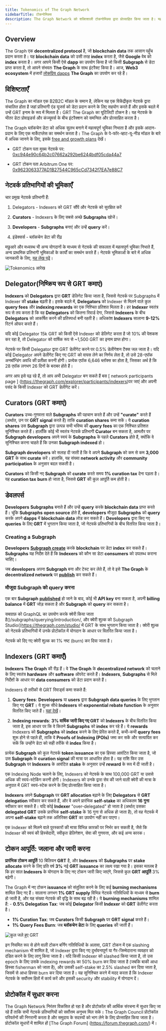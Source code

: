 ```yaml
---
title: Tokenomics of The Graph Network
sidebarTitle: टोकनोमिक्स
description: The Graph Network को शक्तिशाली टोकनोमिक्स द्वारा प्रोत्साहित किया जाता है। यहां बताया गया है कि GRT, The Graph का मूल कार्य उपयोगिता टोकन, कैसे काम करता है।
---
```


## Overview

The Graph एक **decentralized protocol** है, जो **blockchain data** तक आसान पहुँच प्रदान करता है। यह **blockchain data** को उसी तरह **index** करता है, जैसे **Google** वेब को **index** करता है। अगर आपने किसी ऐसे **dapp** का उपयोग किया है जो किसी **Subgraph** से डेटा प्राप्त करता है, तो आपने संभवतः **The Graph** के साथ इंटरैक्ट किया है। आज, **Web3 ecosystem** में हजारों [लोकप्रिय dapps](https://thegraph.com/explorer) **The Graph** का उपयोग कर रहे हैं।

## विशिष्टताएँ

The Graph का मॉडल एक B2B2C मॉडल के समान है, लेकिन यह एक विकेंद्रीकृत नेटवर्क द्वारा संचालित होता है जहां प्रतिभागी एंड यूजर्स को डेटा प्रदान करने के लिए सहयोग करते हैं और इसके बदले में उन्हें GRT इनाम के रूप में मिलता है। GRT The Graph का यूटिलिटी टोकन है। यह नेटवर्क के भीतर डेटा प्रोवाइडर्स और कंज्यूमर्स के बीच इंटरैक्शन को समन्वित और प्रोत्साहित करता है।

The Graph ब्लॉकचेन डेटा को अधिक सुलभ बनाने में महत्वपूर्ण भूमिका निभाता है और इसके आदान-प्रदान के लिए एक मार्केटप्लेस का समर्थन करता है। The Graph के पे-फॉर-व्हाट-यू-नीड मॉडल के बारे में अधिक जानने के लिए, इसके [free and growth plans](/subgraphs/billing/) देखें।

- GRT टोकन पता मुख्य नेटवर्क पर: [0xc944e90c64b2c07662a292be6244bdf05cda44a7](https://etherscan.io/token/0xc944e90c64b2c07662a292be6244bdf05cda44a7)

- GRT टोकन पता Arbitrum One पर: [0x9623063377AD1B27544C965cCd7342f7EA7e88C7](https://arbiscan.io/token/0x9623063377ad1b27544c965ccd7342f7ea7e88c7)

## नेटवर्क प्रतिभागियों की भूमिकाएँ

चार प्रमुख नेटवर्क प्रतिभागी हैं:

1. Delegators - Indexers को GRT सौंपें और नेटवर्क को सुरक्षित करें

2. **Curators** - Indexers के लिए सबसे अच्छे **Subgraphs** खोजें।

3. **Developers** - **Subgraphs** बनाएं और उन्हें **query** करें।

4. इंडेक्सर्स - ब्लॉकचेन डेटा की रीढ़

मछुआरे और मध्यस्थ भी अन्य योगदानों के माध्यम से नेटवर्क की सफलता में महत्वपूर्ण भूमिका निभाते हैं, अन्य प्राथमिक प्रतिभागी भूमिकाओं के कार्यों का समर्थन करते हैं। नेटवर्क भूमिकाओं के बारे में अधिक जानकारी के लिए, [यह लेख पढ़ें](https://thegraph.com/blog/the-graph-grt-token-economics/)।

![Tokenomics आरेख](/img/updated-tokenomics-image.png)

## Delegator(निष्क्रिय रूप से GRT कमाएं)

**Indexers** को **Delegators** द्वारा **GRT** डेलिगेट किया जाता है, जिससे नेटवर्क पर Subgraphs में Indexer की **stake** बढ़ती है। इसके बदले में, **Delegators** को Indexer से मिलने वाले कुल **query fees** और **indexing rewards** का एक निश्चित प्रतिशत मिलता है। हर **Indexer** स्वतंत्र रूप से तय करता है कि वह **Delegators** को कितना रिवार्ड देगा, जिससे **Indexers** के बीच **Delegators** को आकर्षित करने की प्रतिस्पर्धा बनी रहती है। अधिकांश **Indexers** सालाना **9-12%** रिटर्न ऑफर करते हैं।

यदि कोई Delegator 15k GRT को किसी ऐसे Indexer को डेलिगेट करता है जो 10% की पेशकश कर रहा है, तो Delegator को वार्षिक रूप से ~1,500 GRT का इनाम प्राप्त होगा।

नेटवर्क पर किसी Delegator द्वारा GRT डेलीगेट करने पर 0.5% डेलीगेशन टैक्स जल जाता है। यदि कोई Delegator अपने डेलीगेट किए गए GRT को वापस लेने का निर्णय लेता है, तो उसे 28-एपॉक अनबॉन्डिंग अवधि की प्रतीक्षा करनी होगी। प्रत्येक एपॉक 6,646 ब्लॉक्स का होता है, जिसका अर्थ है कि 28 एपॉक लगभग 26 दिनों के बराबर होते हैं।

अगर आप इसे पढ़ रहे हैं, तो आप अभी Delegator बन सकते हैं बस [ network participants page ] (https://thegraph.com/explorer/participants/indexers)पर जाएं और अपनी पसंद के किसी Indexer को GRT डेलीगेट करें।

## Curators (GRT कमाएं)

**Curators** उच्च-गुणवत्ता वाले **Subgraphs** की पहचान करते हैं और उन्हें **"curate"** करते हैं (अर्थात, उन पर **GRT signal** करते हैं) ताकि **curation shares** कमा सकें। ये **curation shares** उस **Subgraph** द्वारा उत्पन्न सभी भविष्य की **query fees** का एक निश्चित प्रतिशत सुनिश्चित करते हैं। हालाँकि कोई भी स्वतंत्र नेटवर्क प्रतिभागी **Curator** बन सकता है, आमतौर पर **Subgraph developers** अपने स्वयं के **Subgraphs** के पहले **Curators** होते हैं, क्योंकि वे सुनिश्चित करना चाहते हैं कि उनका **Subgraph indexed** हो।

**Subgraph developers** को सलाह दी जाती है कि वे अपने **Subgraph** को कम से कम **3,000 GRT** के साथ **curate** करें। हालांकि, यह संख्या **network activity** और **community participation** के अनुसार बदल सकती है।

**Curators** को किसी नए **Subgraph** को **curate** करते समय **1% curation tax** देना पड़ता है। यह **curation tax** **burn** हो जाता है, जिससे **GRT** की कुल आपूर्ति कम होती है।

## डेवलपर्स

**Developers** **Subgraphs** बनाते हैं और उन्हें **query** करके **blockchain data** प्राप्त करते हैं। चूंकि **Subgraphs** **open source** होते हैं, **developers** मौजूदा **Subgraphs** को **query** करके अपने **dapps** में **blockchain data** लोड कर सकते हैं। **Developers** द्वारा किए गए **queries** के लिए **GRT** में भुगतान किया जाता है, जो नेटवर्क प्रतिभागियों के बीच वितरित किया जाता है।

### Creating a Subgraph

**Developers** **[Subgraph create](/developing/creating-a-subgraph/)** करके **blockchain** पर डेटा **index** कर सकते हैं। **Subgraphs** यह निर्देश देते हैं कि **Indexers** को कौन सा डेटा **consumers** को उपलब्ध कराना चाहिए।

जब **developers** अपना **Subgraph** बना और टेस्ट कर लेते हैं, तो वे इसे **The Graph** के **decentralized network** पर **[publish](/subgraphs/developing/publishing/publishing-a-subgraph/)** कर सकते हैं।

### मौजूदा **Subgraph** को **query** करना

एक बार **Subgraph** **[published](/subgraphs/developing/publishing/publishing-a-subgraph/)** हो जाने के बाद, कोई भी **API key** बना सकता है, अपनी **billing balance** में **GRT** जोड़ सकता है और **Subgraph** को **query** कर सकता है।

सबग्राफ़ को GraphQL का उपयोग करके क्वेरी किया जाता है()/subgraphs/querying/introduction/, और क्वेरी शुल्क को Subgraph Studio()https://thegraph.com/studio/ में GRT के साथ भुगतान किया जाता है। क्वेरी शुल्क को नेटवर्क प्रतिभागियों में उनके प्रोटोकॉल में योगदान के आधार पर वितरित किया जाता है।

नेटवर्क को दिए गए क्वेरी शुल्क का 1% नष्ट (burn) कर दिया जाता है।

## Indexers (GRT कमाएँ)

**Indexers** **The Graph** की रीढ़ हैं। वे **The Graph** के **decentralized network** को चलाने के लिए स्वतंत्र **hardware** और **software** ऑपरेट करते हैं। **Indexers**, **Subgraphs** से मिले निर्देशों के आधार पर **data consumers** को डेटा प्रदान करते हैं।

Indexers दो तरीकों से GRT रिवार्ड्स कमा सकते हैं:

1. **Query fees**: **Developers** या **users** द्वारा **Subgraph data queries** के लिए भुगतान किए गए **GRT**। ये शुल्क सीधे **Indexers** को **exponential rebate function** के अनुसार वितरित किए जाते हैं। [यहां देखें](https://forum.thegraph.com/t/gip-0051-exponential-query-fee-rebates-for-indexers/4162)।

2. **Indexing rewards**: **3% वार्षिक जारी किए गए GRT** को **Indexers** के बीच वितरित किया जाता है, इस आधार पर कि वे कितने **Subgraphs** को **index** कर रहे हैं। ये **rewards** Indexers को **Subgraphs** को **index** करने के लिए प्रेरित करते हैं, कभी-कभी **query fees** शुरू होने से पहले ही, ताकि वे **Proofs of Indexing (POIs)** जमा कर सकें और सत्यापित कर सकें कि उन्होंने डेटा को सही तरीके से **index** किया है।

प्रत्येक **Subgraph** को कुल नेटवर्क **token issuance** का एक हिस्सा आवंटित किया जाता है, जो उस **Subgraph** के **curation signal** की मात्रा पर आधारित होता है। यह राशि फिर उस **Subgraph** पर **Indexers** के आवंटित **stake** के अनुसार उन्हें **reward** के रूप में दी जाती है।

एक Indexing Node चलाने के लिए, Indexers को नेटवर्क के साथ 100,000 GRT या उससे अधिक की स्वयं-स्टेकिंग करनी होगी। Indexers को उनके द्वारा सेव की जाने वाली क्वेरी की मात्रा के अनुपात में GRT स्वयं-स्टेक करने के लिए प्रोत्साहित किया जाता है।

**Indexers** अपने **Subgraph** पर **GRT allocation** बढ़ाने के लिए **Delegators** से **GRT delegation** स्वीकार कर सकते हैं, और वे अपने प्रारंभिक **self-stake** का अधिकतम **16 गुना** स्वीकार कर सकते हैं। यदि कोई **Indexer** "over-delegated" हो जाता है (अर्थात् उसका **delegated GRT** उसके प्रारंभिक **self-stake** के 16 गुना से अधिक हो जाता है), तो वह नेटवर्क में अपना **self-stake** बढ़ाने तक अतिरिक्त **GRT** का उपयोग नहीं कर पाएगा।

एक Indexer को मिलने वाले पुरस्कारों की मात्रा विभिन्न कारकों पर निर्भर कर सकती है, जैसे कि Indexer की स्वयं की हिस्सेदारी, स्वीकृत डेलिगेशन, सेवा की गुणवत्ता, और कई अन्य कारक।

## टोकन आपूर्ति: जलाना और जारी करना

**प्रारंभिक टोकन आपूर्ति** 10 बिलियन **GRT** है, और **Indexers** को **Subgraphs** पर **stake allocate** करने के लिए प्रति वर्ष **3%** नई **GRT issuance** का लक्ष्य रखा गया है। इसका मतलब है कि हर साल **Indexers** के योगदान के लिए नए टोकन जारी किए जाएंगे, जिससे कुल **GRT आपूर्ति** 3% बढ़ेगी।

The Graph में नए टोकन **issuance** को संतुलित करने के लिए कई **burning mechanisms** शामिल किए गए हैं। सालाना लगभग **1% GRT supply** विभिन्न नेटवर्क गतिविधियों के माध्यम से **burn** हो जाती है, और यह संख्या नेटवर्क की वृद्धि के साथ बढ़ रही है। ये **burning mechanisms** शामिल हैं: - **0.5% Delegation Tax**: जब कोई **Delegator** किसी **Indexer** को **GRT** डेलीगेट करता है।

- **1% Curation Tax**: जब **Curators** किसी **Subgraph** पर **GRT signal** करते हैं।
- **1% Query Fees Burn**: जब **ब्लॉकचेन डेटा** के लिए **queries** की जाती हैं।

![कुल जले हुए GRT](/img/total-burned-grt.jpeg)

इन नियमित रूप से होने वाली टोकन बर्निंग गतिविधियों के अलावा, GRT टोकन में एक slashing mechanism भी शामिल है, जो Indexer द्वारा किए गए दुर्भावनापूर्ण या गैर-जिम्मेदाराना व्यवहार को दंडित करने के लिए लागू किया जाता है। यदि किसी Indexer को slashed किया जाता है, तो उस epoch के लिए उसके indexing rewards का 50% burn कर दिया जाता है (जबकि बाकी आधा हिस्सा fisherman को जाता है), और उसकी self-stake का 2.5% slashed कर दिया जाता है, जिसमें से आधा हिस्सा burn कर दिया जाता है। यह सुनिश्चित करने में मदद करता है कि Indexer नेटवर्क के सर्वोत्तम हितों में कार्य करें और इसकी security और stability में योगदान दें।

## प्रोटोकॉल में सुधार करना

The Graph Network निरंतर विकसित हो रहा है और प्रोटोकॉल की आर्थिक संरचना में सुधार किए जा रहे हैं ताकि सभी नेटवर्क प्रतिभागियों को सर्वोत्तम अनुभव मिल सके। The Graph Council प्रोटोकॉल परिवर्तनों की निगरानी करता है और समुदाय के सदस्यों को भाग लेने के लिए प्रोत्साहित किया जाता है। प्रोटोकॉल सुधारों में शामिल हों [The Graph Forum] (https://forum.thegraph.com/) में।
